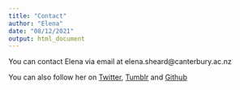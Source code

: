 ```yaml
---
title: "Contact"
author: "Elena"
date: "08/12/2021"
output: html_document
---
```


You can contact Elena via email at elena.sheard@canterbury.ac.nz

You can also follow her on [Twitter](https://twitter.com/sociolinguo), [Tumblr](https://sociolinguo.tumblr.com) and [Github](https://github.com/ems1010)

